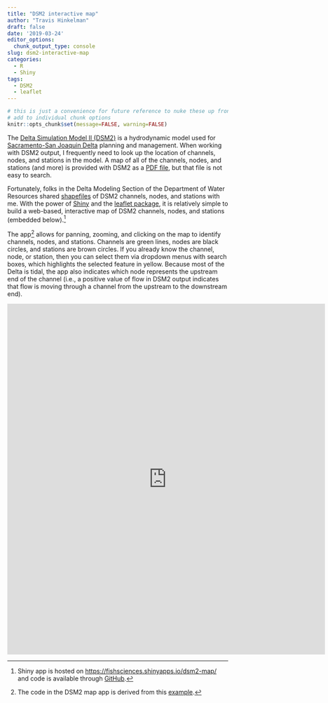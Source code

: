 ```yaml
---
title: "DSM2 interactive map"
author: "Travis Hinkelman"
draft: false
date: '2019-03-24'
editor_options:
  chunk_output_type: console
slug: dsm2-interactive-map
categories:
  - R
  - Shiny
tags:
  - DSM2
  - leaflet
---
```

```r
# this is just a convenience for future reference to nuke these up front vs
# add to individual chunk options
knitr::opts_chunk$set(message=FALSE, warning=FALSE)
```
The [Delta Simulation Model II (DSM2)](https://water.ca.gov/Library/Modeling-and-Analysis/Bay-Delta-Region-models-and-tools/Delta-Simulation-Model-II) is a hydrodynamic model used for [Sacramento-San Joaquin Delta](https://sacdeltaguide.atavist.com/) planning and management. When working with DSM2 output, I frequently need to look up the location of channels, nodes, and stations in the model. A map of all of the channels, nodes, and stations (and more) is provided with DSM2 as a [PDF file](/pdf/DSM2_Grid2.0.pdf), but that file is not easy to search.

Fortunately, folks in the Delta Modeling Section of the Department of Water Resources shared [shapefiles](https://github.com/fishsciences/dsm2-map/tree/master/shapefiles) of DSM2 channels, nodes, and stations with me. With the power of [Shiny](https://shiny.rstudio.com/) and the [leaflet package](https://rstudio.github.io/leaflet/), it is relatively simple to build a web-based, interactive map of DSM2 channels, nodes, and stations (embedded below).^[Shiny app is hosted on [https://fishsciences.shinyapps.io/dsm2-map/](https://fishsciences.shinyapps.io/dsm2-map/) and code is available through [GitHub](https://github.com/fishsciences/dsm2-map).]

The app^[The code in the DSM2 map app is derived from this [example](https://www.r-bloggers.com/r-shiny-leaflet-using-observers/).] allows for panning, zooming, and clicking on the map to identify channels, nodes, and stations. Channels are green lines, nodes are black circles, and stations are brown circles. If you already know the channel, node, or station, then you can select them via dropdown menus with search boxes, which highlights the selected feature in yellow. Because most of the Delta is tidal, the app also indicates which node represents the upstream end of the channel (i.e., a positive value of flow in DSM2 output indicates that flow is moving through a channel from the upstream to the downstream end).

<iframe width="725" height="800" scrolling="no" frameborder="no" src="https://fishsciences.shinyapps.io/dsm2-map/"> </iframe>
